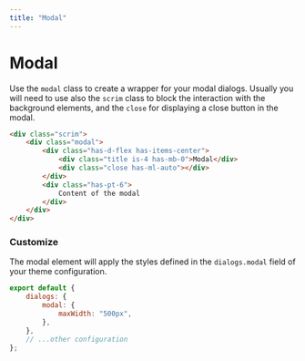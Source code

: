 ```yaml
---
title: "Modal"
--- 
```


# Modal

Use the `modal` class to create a wrapper for your modal dialogs. Usually you will need to use also the `scrim` class to block the interaction with the background elements, and the `close` for displaying a close button in the modal.

<ModalExample />

```html
<div class="scrim">
    <div class="modal">
        <div class="has-d-flex has-items-center">
            <div class="title is-4 has-mb-0">Modal</div>
            <div class="close has-ml-auto"></div>
        </div>
        <div class="has-pt-6">
            Content of the modal
        </div>
    </div>
</div>
```

### Customize

The modal element will apply the styles defined in the `dialogs.modal` field of your theme configuration.

```js title=siimple.config.js
export default {
    dialogs: {
        modal: {
            maxWidth: "500px",
        },
    },
    // ...other configuration
};
```
